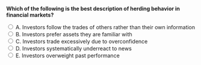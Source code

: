 ::: {.question-block}

<form onsubmit="event.preventDefault(); checkAnswer('module5_mcq_q9')" data-correct-answer="A">
<strong style="display: block;">Which of the following is the best description of herding behavior in financial markets?</strong>

<label><input type="radio" name="module5_mcq_q9" value="A"> A. Investors follow the trades of others rather than their own information</label><br>
<label><input type="radio" name="module5_mcq_q9" value="B"> B. Investors prefer assets they are familiar with</label><br>
<label><input type="radio" name="module5_mcq_q9" value="C"> C. Investors trade excessively due to overconfidence</label><br>
<label><input type="radio" name="module5_mcq_q9" value="D"> D. Investors systematically underreact to news</label><br>
<label><input type="radio" name="module5_mcq_q9" value="E"> E. Investors overweight past performance</label><br>
</form>

<div id="feedback-module5_mcq_q9" class="feedback" data-status="" style="display:none;">
✅ Correct: A. Herding occurs when investors imitate others’ actions, often disregarding their own signals or analysis.
</div>

:::